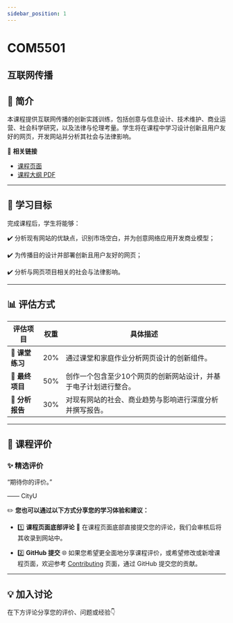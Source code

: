 ```yaml
---
sidebar_position: 1
---
```


# COM5501
## 互联网传播

## **📘 简介**
本课程提供互联网传播的创新实践训练，包括创意与信息设计、技术维护、商业运营、社会科学研究，以及法律与伦理考量。学生将在课程中学习设计创新且用户友好的网页，开发网站并分析其社会与法律影响。

🔗 **相关链接**
- [课程页面](https://www.cityu.edu.hk/catalogue/pg/202425/course/COM5501.htm)
- [课程大纲 PDF](https://www.cityu.edu.hk/catalogue/pg/202425/course/COM5501.pdf)

---

## **🎯 学习目标**

完成课程后，学生将能够：

✔️ 分析现有网站的优缺点，识别市场空白，并为创意网络应用开发商业模型；

✔️ 为传播目的设计并部署创新且用户友好的网页；

✔️ 分析与网页项目相关的社会与法律影响。

---

## **📊 评估方式**

| **评估项目**          | **权重** | **具体描述**                                                                                       |
|----------------------|---------|---------------------------------------------------------------------------------------------------|
| 📝 **课堂练习**        | 20%     | 通过课堂和家庭作业分析网页设计的创新组件。                                                           |
| 🎨 **最终项目**        | 50%     | 创作一个包含至少10个网页的创新网站设计，并基于电子计划进行整合。                                           |
| 📑 **分析报告**        | 30%     | 对现有网站的社会、商业趋势与影响进行深度分析并撰写报告。                                                |

---

## **💬 课程评价**

### ✨ **精选评价**
<div className={commentStyles.commentBox}>
    <p className={commentStyles.commentText}>
        “期待你的评价。”
    </p>
    <p className={commentStyles.commentAuthor}>—— CityU</p>
</div>

✏️ **您也可以通过以下方式分享您的学习体验和建议：**

- 1️⃣ **课程页面底部评论**
💬 在课程页面底部直接提交您的评论，我们会审核后将其收录到网站中。

- 2️⃣ **GitHub 提交**
🌐 如果您希望更全面地分享课程评价，或希望修改或新增课程页面，欢迎参考 [Contributing](https://penjc.github.io/cityU-navigator/contributing) 页面，通过 GitHub 提交您的贡献。

---

## **💡 加入讨论**

在下方评论分享您的评价、问题或经验👇
<Utterances />
